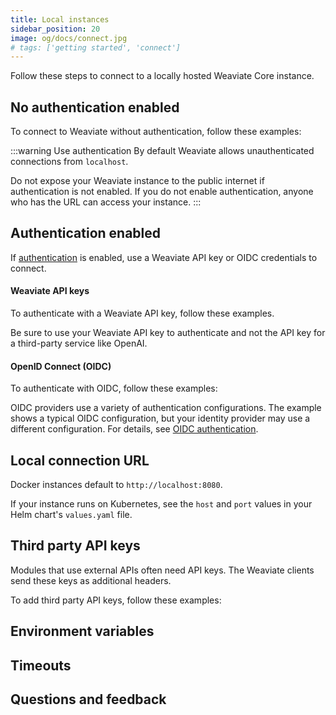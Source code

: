 ```yaml
---
title: Local instances
sidebar_position: 20
image: og/docs/connect.jpg
# tags: ['getting started', 'connect']
---
```





Follow these steps to connect to a locally hosted Weaviate Core instance.

## No authentication enabled

To connect to Weaviate without authentication, follow these examples:

<WCSWithoutAuthentication/>

<Tabs groupId="languages">
<TabItem value="py4" label="Python Client v4">
   <FilteredTextBlock
     text={PyCodeV4}
     startMarker="# START LocalNoAuth"
     endMarker="# END LocalNoAuth"
     language="py"
   />
</TabItem>
<TabItem value="py3" label="Python Client v3">
   <FilteredTextBlock
     text={PyCodeV3}
     startMarker="# START LocalNoAuth"
     endMarker="# END LocalNoAuth"
     language="py"
   />
</TabItem>
<TabItem value="ts3" label="JS/TS Client v3">
   <FilteredTextBlock
     text={TsCodeV3}
     startMarker="// START LocalNoAuth"
     endMarker="// END LocalNoAuth"
     language="js"
   />
</TabItem>
<TabItem value="ts2" label="JS/TS Client v2">
   <FilteredTextBlock
     text={TsCodeV2}
     startMarker="// START LocalNoAuth"
     endMarker="// END LocalNoAuth"
     language="js"
   />
</TabItem>
<TabItem value="go" label="Go">
   <FilteredTextBlock
     text={GoCode}
     startMarker="// START LocalNoAuth"
     endMarker="// END LocalNoAuth"
     language="js"
   />
</TabItem>
</Tabs>

:::warning Use authentication
By default Weaviate allows unauthenticated connections from `localhost`.

Do not expose your Weaviate instance to the public internet if authentication is not enabled. If you do not enable authentication, anyone who has the URL can access your instance.
:::

## Authentication enabled

If [authentication](/developers/weaviate/configuration/authentication.md) is enabled, use a Weaviate API key or OIDC credentials to connect.

#### Weaviate API keys

To authenticate with a Weaviate API key, follow these examples.

Be sure to use your Weaviate API key to authenticate and not the API key for a third-party service like OpenAI.

<WCSAuthenticationApiKey/>

#### OpenID Connect (OIDC)

To authenticate with OIDC, follow these examples:

<WCSAuthenticationUserPass/>

OIDC providers use a variety of authentication configurations. The example shows a typical OIDC configuration, but your identity provider may use a different configuration. For details, see [OIDC authentication](../configuration/authentication.md#oidc---a-systems-perspective).

## Local connection URL

Docker instances default to `http://localhost:8080`.

If your instance runs on Kubernetes, see the `host` and `port` values in your Helm chart's `values.yaml` file.

## Third party API keys

Modules that use external APIs often need API keys. The Weaviate clients send these keys as additional headers.

To add third party API keys, follow these examples:

<WCDAuthAndInferenceKeys/>

## Environment variables


<EnvVarsHowto/>

## Timeouts


<GRPCTimeoutIntro/>


<GRPCTimeouts/>

## Questions and feedback


<DocsFeedback/>
